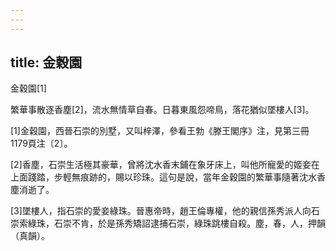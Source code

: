 ```yaml
---
---
---
```

title: 金穀園
---




金穀園[1]

繁華事散逐香塵[2]，流水無情草自春。日暮東風怨啼鳥，落花猶似墜樓人[3]。

[1]金穀園，西晉石崇的別墅，又叫梓澤，參看王勃《滕王閣序》注，見第三冊1179頁注〔2〕。

[2]香塵，石崇生活極其豪華，曾將沈水香末鋪在象牙床上，叫他所寵愛的姬妾在上面踐踏，步輕無痕跡的，賜以珍珠。這句是說，當年金穀園的繁華事隨著沈水香塵消逝了。

[3]墜樓人，指石崇的愛妾綠珠。晉惠帝時，趙王倫專權，他的親信孫秀派人向石崇索綠珠，石崇不肯，於是孫秀矯詔逮捕石崇，綠珠跳樓自殺。塵，春，人，押韻（真韻）。